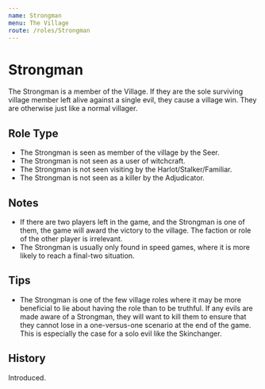 ```yaml
---
name: Strongman
menu: The Village
route: /roles/Strongman
---
```


# Strongman

The Strongman is a member of the Village. If they are the sole surviving village member left alive against a single evil, they cause a village win. They are otherwise just like a normal villager.

## Role Type

- The Strongman is seen as member of the village by the Seer.
- The Strongman is not seen as a user of witchcraft.
- The Strongman is not seen visiting by the Harlot/Stalker/Familiar.
- The Strongman is not seen as a killer by the Adjudicator.

## Notes

- If there are two players left in the game, and the Strongman is one of them, the game will award the victory to the village. The faction or role of the other player is irrelevant.
- The Strongman is usually only found in speed games, where it is more likely to reach a final-two situation.

## Tips

- The Strongman is one of the few village roles where it may be more beneficial to lie about having the role than to be truthful. If any evils are made aware of a Strongman, they will want to kill them to ensure that they cannot lose in a one-versus-one scenario at the end of the game. This is especially the case for a solo evil like the Skinchanger.

## History

<Timeline lineColor="white">
  <Event interval="2018-12-xx">Introduced.</Event>
</Timeline>
